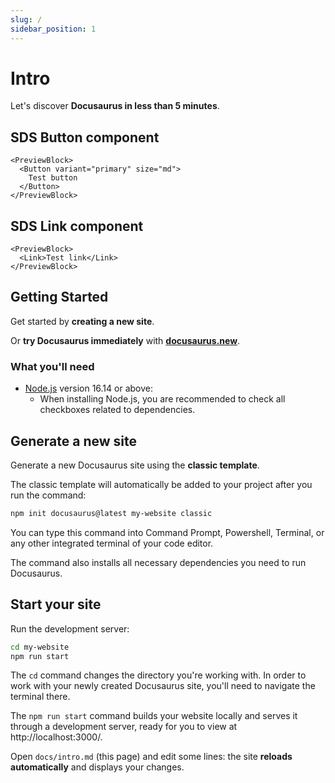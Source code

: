 ```yaml
---
slug: /
sidebar_position: 1
---
```


# Intro

Let's discover **Docusaurus in less than 5 minutes**.

## SDS Button component

<ComponentDescription componentName="Button" />

```tsx live
<PreviewBlock>
  <Button variant="primary" size="md">
    Test button
  </Button>
</PreviewBlock>
```

<ComponentProps componentName="Button" />

## SDS Link component

<ComponentDescription componentName="Link" />

```tsx live
<PreviewBlock>
  <Link>Test link</Link>
</PreviewBlock>
```

<ComponentProps componentName="Link" />

## Getting Started

Get started by **creating a new site**.

Or **try Docusaurus immediately** with
**[docusaurus.new](https://docusaurus.new)**.

### What you'll need

- [Node.js](https://nodejs.org/en/download/) version 16.14 or above:
  - When installing Node.js, you are recommended to check all checkboxes related
    to dependencies.

## Generate a new site

Generate a new Docusaurus site using the **classic template**.

The classic template will automatically be added to your project after you run
the command:

```bash
npm init docusaurus@latest my-website classic
```

You can type this command into Command Prompt, Powershell, Terminal, or any
other integrated terminal of your code editor.

The command also installs all necessary dependencies you need to run Docusaurus.

## Start your site

Run the development server:

```bash
cd my-website
npm run start
```

The `cd` command changes the directory you're working with. In order to work
with your newly created Docusaurus site, you'll need to navigate the terminal
there.

The `npm run start` command builds your website locally and serves it through a
development server, ready for you to view at http://localhost:3000/.

Open `docs/intro.md` (this page) and edit some lines: the site **reloads
automatically** and displays your changes.
